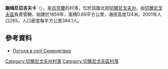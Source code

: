 {{coord|51|23|30|N|30|48|50|E|scale:100000|display=title}}

'''謝梅尼亞吉夫卡'''（{{lang-uk|Семенягівка}}），是[[烏克蘭|烏克蘭]]的村落，位於該國北部[[切爾尼戈夫州|切爾尼戈夫州]]，由[[切爾尼戈夫區|切爾尼戈夫區]]負責管轄，始建於1859年，面積0.69平方公里，海拔高度124米，2001年人口265，人口密度每平方公里384.1人。

==參考資料==
* [http://weather.in.ua/ua/chernigovskaja/23596 Погода в селі Семенягівка]{{Wayback|url=http://weather.in.ua/ua/chernigovskaja/23596 |date=20111220121019 }}

[[Category:切爾尼戈夫州村落|Category:切爾尼戈夫州村落]]
[[Category:切爾尼戈夫區村落|Category:切爾尼戈夫區村落]]


{{Chernihiv-geo-stub}}